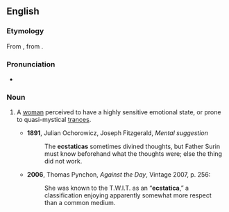 ==English==

===Etymology===
From {{etyl|NL.|en}}, from {{etyl|grc|en}} {{m|grc|ἐκστατικός}}.

===Pronunciation===
* {{IPA|/ɛkˈstætɪkə/|lang=en}}

===Noun===
{{en-noun}}

# {{label|en|obsolete|or|historical}} A [[woman]] perceived to have a highly sensitive emotional state, or prone to quasi-mystical [[trances]].
#* '''1891''', Julian Ochorowicz, Joseph Fitzgerald, ''Mental suggestion''
#*: The '''ecstaticas''' sometimes divined thoughts, but Father Surin must know beforehand what the thoughts were; else the thing did not work.
#* '''2006''', Thomas Pynchon, ''Against the Day'', Vintage 2007, p. 256:
#*: She was known to the T.W.I.T. as an “'''ecstatica''',” a classification enjoying apparently somewhat more respect than a common medium.